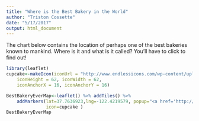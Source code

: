 ```yaml
---
title: "Where is the Best Bakery in the World"
author: "Triston Cossette"
date: "5/17/2017"
output: html_document
---
```


The chart below contains the location of perhaps one of the best bakeries known to mankind.  Where is it and what is it called?  You'll have to click to find out!


```r
library(leaflet)
cupcake<-makeIcon(iconUrl = "http://www.endlessicons.com/wp-content/uploads/2012/09/cupcake-icon-614x460.png",
    iconHeight = 62, iconWidth = 62,
    iconAnchorX = 16, iconAnchorY = 16)

BestBakeryEverMap<-leaflet() %>% addTiles() %>%
    addMarkers(lat=37.7636923,lng=-122.4219579, popup="<a href='http://www.tartinebakery.com/'>Best Bakery Ever!</a",
               icon=cupcake )
BestBakeryEverMap
```

